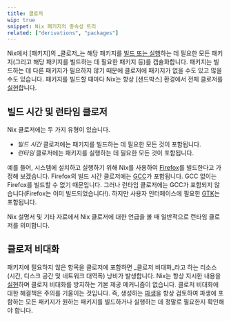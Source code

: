 ```yaml
---
title: 클로저
wip: true
snippet: Nix 패키지의 종속성 트리
related: ["derivations", "packages"]
---
```


Nix에서 [패키지]의 _클로저_는 해당 패키지를 [빌드 또는 실행](#build-vs-run)하는 데 필요한 모든 패키지(그리고 해당 패키지를 빌드하는 데 필요한 패키지 등)를 캡슐화합니다.
패키지는 빌드하는 데 다른 패키지가 필요하지 않기 때문에 클로저에 패키지가 없을 수도 있고 많을 수도 있습니다.
패키지를 빌드할 때마다 Nix는 항상 [샌드박스] 환경에서 전체 클로저를 [실현][realises]합니다.

## 빌드 시간 및 런타임 클로저

Nix 클로저에는 두 가지 유형이 있습니다.

- _빌드 시간_ 클로저에는 패키지를 빌드하는 데 필요한 모든 것이 포함됩니다.
- _런타임_ 클로저에는 패키지를 실행하는 데 필요한 모든 것이 포함됩니다.

예를 들어, 시스템에 설치하고 실행하기 위해 Nix를 사용하여 [Firefox]를 빌드한다고 가정해 보겠습니다.
Firefox의 빌드 시간 클로저에는 [GCC]가 포함됩니다. GCC 없이는 Firefox를 빌드할 수 없기 때문입니다.
그러나 런타임 클로저에는 GCC가 포함되지 않습니다(Firefox는 이미 빌드되었습니다!). 하지만 사용자 인터페이스에 필요한 [GTK]는 포함됩니다.

Nix 설명서 및 기타 자료에서 Nix 클로저에 대한 언급을 볼 때 일반적으로 런타임 클로저를 의미합니다.

## 클로저 비대화

패키지에 필요하지 않은 항목을 클로저에 포함하면 _클로저 비대화_라고 하는 리소스(시간, 디스크 공간 및 네트워크 대역폭) 낭비가 발생합니다.
Nix는 항상 지시한 내용을 [실현][realises]하며 클로저 비대화를 방지하는 기본 제공 메커니즘이 없습니다.
클로저 비대화에 대한 해결책은 주의를 기울이는 것입니다. 즉, 생성하는 [파생][derivations]을 항상 검토하여 파생에 포함하는 모든 패키지가 원하는 패키지를 빌드하거나 실행하는 데 정말로 필요한지 확인해야 합니다.

[derivations]: /concepts/derivations
[firefox]: https://mozilla.org/firefox
[gcc]: https://gcc.gnu.org
[gtk]: https://gtk.org
[package]: /concepts/packages
[realises]: /concepts/realisation
[sandboxed]: /concepts/sandboxing
